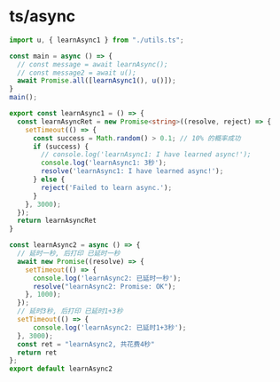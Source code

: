 # ts/async

```ts filename=main.ts
import u, { learnAsync1 } from "./utils.ts";

const main = async () => {
  // const message = await learnAsync();
  // const message2 = await u();
  await Promise.all([learnAsync1(), u()]);
}
main();
```

```ts filename=utils.ts
export const learnAsync1 = () => {
  const learnAsyncRet = new Promise<string>((resolve, reject) => {
    setTimeout(() => {
      const success = Math.random() > 0.1; // 10% 的概率成功
      if (success) {
        // console.log('learnAsync1: I have learned async!');
        console.log('learnAsync1: 3秒');
        resolve('learnAsync1: I have learned async!');
      } else {
        reject('Failed to learn async.');
      }
    }, 3000);
  });
  return learnAsyncRet
}

const learnAsync2 = async () => {
  // 延时一秒, 后打印 已延时一秒
  await new Promise((resolve) => {
    setTimeout(() => {
      console.log('learnAsync2: 已延时一秒');
      resolve("learnAsync2: Promise: OK");
    }, 1000);
  });
  // 延时3秒, 后打印 已延时1+3秒
  setTimeout(() => {
      console.log('learnAsync2: 已延时1+3秒');
  }, 3000);
  const ret = "learnAsync2, 共花费4秒"
  return ret
};
export default learnAsync2
```
